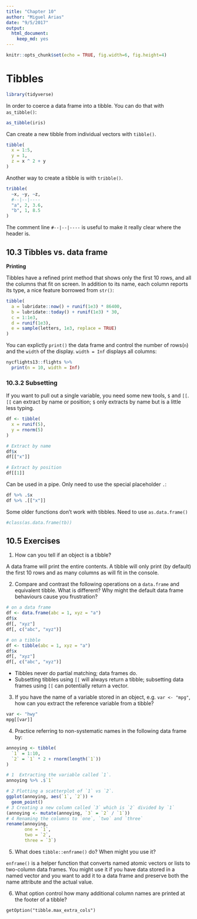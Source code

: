 ```yaml
---
title: "Chapter 10"
author: "Miguel Arias"
date: "9/5/2017"
output: 
  html_document: 
    keep_md: yes
---
```


```r
knitr::opts_chunk$set(echo = TRUE, fig.width=6, fig.height=4)
```

# Tibbles

```r
library(tidyverse)
```

In order to coerce a data frame into a tibble. You can do that with `as_tibble()`:

```r
as_tibble(iris)
```

Can create a new tibble from individual vectors with `tibble()`.

```r
tibble(
  x = 1:5,
  y = 1,
  z = x ^ 2 + y
)
```

Another way to create a tibble is with `tribble()`.

```r
tribble(
  ~x, ~y, ~z,
  #--|--|----
  "a", 2, 3.6,
  "b", 1, 8.5
)
```

The comment line `#--|--|----` is useful to make it really clear where the header is.

## 10.3 Tibbles vs. data frame

**Printing**

Tibbles have a refined print method that shows only the first 10 rows, and all the columns that fit on screen. In addition to its name, each column reports its type, a nice feature borrowed from `str()`:

```r
tibble(
  a = lubridate::now() + runif(1e3) * 86400,
  b = lubridate::today() + runif(1e3) * 30,
  c = 1:1e3,
  d = runif(1e3),
  e = sample(letters, 1e3, replace = TRUE)
)
```

You can explictly `print()` the data frame and control the number of rows(`n`) and the `width` of the display. `width = Inf` displays all columns:

```r
nycflights13::flights %>%
  print(n = 10, width = Inf)
```

### 10.3.2 Subsetting

If you want to pull out a single variable, you need some new tools, `$` and `[[`. `[[` can extract by name or position; `$` only extracts by name but is a little less typing.

```r
df <- tibble(
  x = runif(5),
  y = rnorm(5)
)

# Extract by name
df$x
df[["x"]]

# Extract by position
df[[1]]
```

Can be used in a pipe. Only need to use the special placeholder `.`:
```r
df %>% .$x
df %>% .[["x"]]
```

Some older functions don't work with tibbles. Need to use `as.data.frame()`

```r
#class(as.data.frame(tb))
```

## 10.5 Exercises

1. How can you tell if an object is a tibble?

A data frame will print the entire contents. A tibble will only print (by default) the first 10 rows and as many columns as will fit in the console.

2. Compare and contrast the following operations on a `data.frame` and equivalent tibble. What is different? Why might the default data frame behaviours cause you frustration?

```r
# on a data frame
df <- data.frame(abc = 1, xyz = "a")
df$x
df[, "xyz"]
df[, c("abc", "xyz")]

# on a tibble
df <- tibble(abc = 1, xyz = "a")
df$x
df[, "xyz"]
df[, c("abc", "xyz")]
```

* Tibbles never do partial matching; data frames do.
* Subsetting tibbles using `[[` will always return a tibble; subsetting data frames using `[[` can potentially return a vector.

3. If you have the name of a variable stored in an object, e.g. `var <- "mpg"`, how can you extract the reference variable from a tibble?

```r
var <- "hwy"
mpg[[var]]
```

4. Practice referring to non-systematic names in the following data frame by:

```r
annoying <- tibble(
  `1` = 1:10,
  `2` = `1` * 2 + rnorm(length(`1`))
)

# 1  Extracting the variable called `1`.
annoying %>% .$`1`

# 2 Plotting a scatterplot of `1` vs `2`.
ggplot(annoying, aes(`1`, `2`)) +
  geom_point()
# 3 Creating a new column called `3` which is `2` divided by `1`
(annoying <- mutate(annoying, `3` = `2` / `1`))
# 4 Renaming the columns to `one`, `two` and `three`
rename(annoying,
       one = `1`,
       two = `2`,
       three = `3`)
```

5. What does `tibble::enframe()` do? When might you use it?

`enframe()` is a helper function that converts named atomic vectors or lists to two-column data frames. You might use it if you have data stored in a named vector and you want to add it to a data frame and preserve both the name attribute and the actual value.

6. What option control how many additional column names are printed at the footer of a tibble?

`getOption("tibble.max_extra_cols")`
